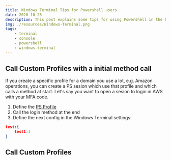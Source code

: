 ```yaml
---
title: Windows Terminal Tips for Powershell users 
date: 2020-10-25
description: This post explains some tips for using Powershell in the bew Windows Terminal
img: ./resources/Windows-Terminal.png
tags:
    - terminal
    - console
    - powershell
    - windows-terminal
---
```


## Call Custom Profiles with a initial method call

If you create a specific profile for a domain you use a lot, e.g. Amazon operations, you can create a PS sesion which use that profile and which calls a method at start. Let's say you want to open a sesion to login in AWS with your MFA code. 

1. Define the [PS Profile](www.google.es)
2. Call the login method at the end
3. Define the next config in the Windows Terminal settings:

```json
test:{
    test1:1
}
```

## Call Custom Profiles